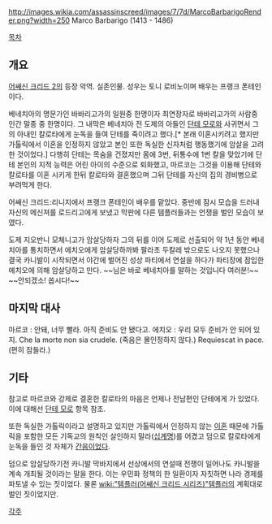 http://images.wikia.com/assassinscreed/images/7/7d/MarcoBarbarigoRender.png?width=250
Marco Barbarigo (1413 - 1486)

[[목차]]

== 개요 ==
[[어쌔신 크리드 2]]의 등장 악역. 실존인물. 성우는 토니 로비노이며 배우는 프랭크 폰테인이다.

베네치아의 명문가인 바바리고가의 일원중 한명이자 최연장자로 바바리고가의 사람중 인간 말종 중 한명이다. 그 내막은 베네치아 전 도제의 아들인 [[단테 모로]]와 사귀면서 그의 아내인 칼로타에게 눈독을 들여 단테를 죽이려고 했다.[* 본래 이혼시키려고 했지만 가톨릭에서 이혼을 인정하지 않았고 본인 또한 독실한 신자처럼 행동했기에 암살을 고려한 것이었다.] 다행히 단테는 목숨을 건졌지만 몸에 3번, 뒤통수에 1번 칼을 맞았기에 단테 본인의 지적 능력은 어린 아이의 수준으로 퇴화했고, 마르코는 그것을 이용해 단테와 칼로타를 이혼 시키게 한뒤 칼로타와 결혼했으며 그뒤 단테를 자신의 집의 경비병으로 부려먹게 한다.

어쌔신 크리드:리니지에서 프랭크 폰테인이 배우를 맡았다. 중반에 잠시 모습을 드러내 자신의 메신져를 로드리고에게 보냈고 막판에 다른 템플러들과는 언쟁을 벌인 모습이 보였다.

도제 지오반니 모체니고가 암살당하자 그의 뒤를 이어 도제로 선출되어 약 1년 동안 베네치아를 통치하면서 에치오에게 암살당하까봐 팔라초 두칼레 밖으로도 나오지 못했으나 결국 카니발이 시작되면서 야간에 벌어진 성상 파티에서 연설을 하다가 파티장에 잠입한 에치오에 의해 암살당하고 만다. ~~님은 바로 베네치아를 말하는 것입니다 여러분!~~ ~~안되겠소! 쏩시다!~~
== 마지막 대사 ==
마르코 : 안돼, 너무 빨라. 아직 준비도 안 됐다고.
에치오 : 우리 모두 준비가 안 되어 있지. Che la morte non sia crudele. (죽음은 몰인정하지 않다.) Requiescat in pace. (편히 잠들라.)
== 기타 ==
참고로 마르코와 강제로 결혼한 칼로타의 마음은 언제나 전남편인 단테에게 가 있었다. 이에 대해선 [[단테 모로]] 항목 참조.

또한 독실한 가톨릭이라고 설명하고 있지만 가톨릭에서 인정하지 않는 [[이혼]] 때문에 가톨릭을 포함한 모든 기독교의 원칙인 살인하지 말라([[십계명]])를 어겼고 덤으로 칼로타에게 눈독을 들인 것 자체가 [[간음]]이었다.

덤으로 암살당하기전 카니발 막바지에서 선상에서의 연설때 전쟁이 일어나도 카니발을 계속 개최될 것이라는 말을 한다. 이는 우민화 정책의 한 일환이자 자칫하면 나라 경제를 파토낼 수 있는 짓이었다. 물론 [[wiki:"템플러(어쌔신 크리드 시리즈)"템플러]]의 계획대로 벌인 짓이었지만.

[[각주]]
